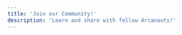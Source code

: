 ```yaml
---
title: 'Join our Community!'
description: 'Learn and share with fellow Arcanauts!'
---
```


<CardGroup cols={2}>
    <Card
        title="Discord"
        icon="discord"
        href="https://discord.gg/6g7fQvEpdy"
    >
    </Card>
    <Card
        title="GitHub"
        icon="github"
        href="https://github.com/orgs/arcana-network/discussions"
    >
    </Card>
    <Card
        title="Telegram"
        icon="telegram"
        href="https://t.me/ArcanaNetwork"
    >
    </Card>
    <Card
        title="Twitter"
        icon="twitter"
        href="https://twitter.com/arcananetwork"
    >
    </Card>
</CardGroup>  